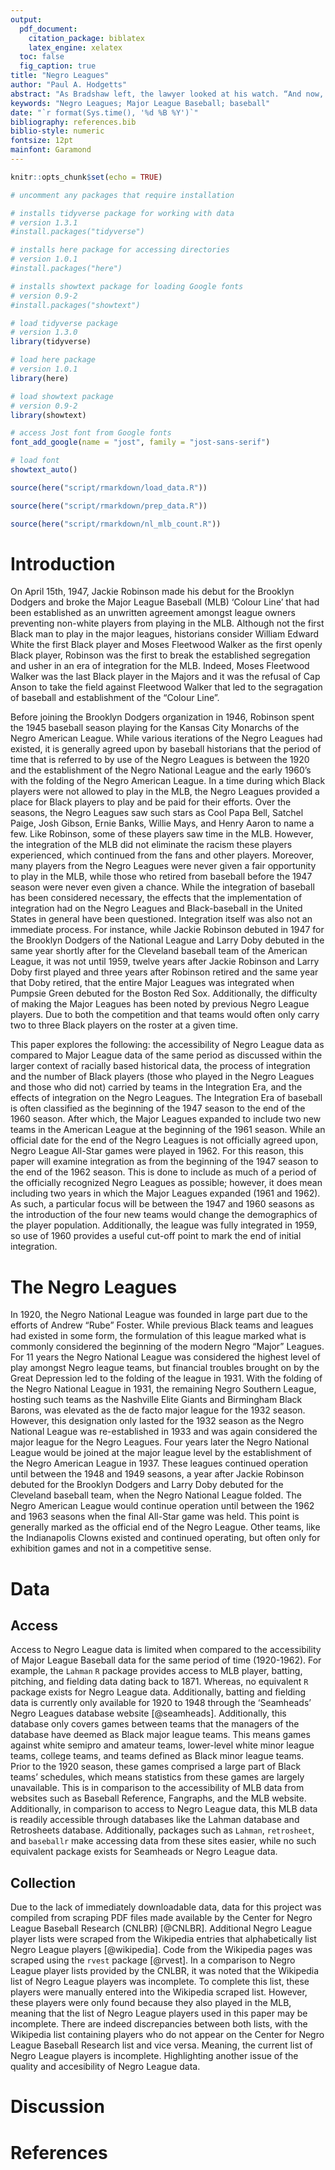 ```yaml
---
output: 
  pdf_document:
    citation_package: biblatex
    latex_engine: xelatex
  toc: false
  fig_caption: true
title: "Negro Leagues"
author: "Paul A. Hodgetts"
abstract: "As Bradshaw left, the lawyer looked at his watch. “And now, Poole, let us get to ours,” he said; and taking the poker under his arm, led the way into the yard. The scud had banked over the moon, and it was now quite dark. The wind, which only broke in puffs and draughts into that deep well of building, tossed the light of the candle to and fro about their steps, until they came into the shelter of the theatre, where they sat down silently to wait. London hummed solemnly all around; but nearer at hand, the stillness was only broken by the sounds of a footfall moving to and fro along the cabinet floor."
keywords: "Negro Leagues; Major League Baseball; baseball"
date: "`r format(Sys.time(), '%d %B %Y')`"
bibliography: references.bib
biblio-style: numeric
fontsize: 12pt
mainfont: Garamond
---
```


```r
knitr::opts_chunk$set(echo = TRUE)
```

```r
# uncomment any packages that require installation

# installs tidyverse package for working with data
# version 1.3.1
#install.packages("tidyverse")

# installs here package for accessing directories
# version 1.0.1
#install.packages("here")

# installs showtext package for loading Google fonts
# version 0.9-2
#install.packages("showtext")
```

```r
# load tidyverse package
# version 1.3.0
library(tidyverse)

# load here package
# version 1.0.1
library(here)

# load showtext package
# version 0.9-2
library(showtext)
```

```r
# access Jost font from Google fonts
font_add_google(name = "jost", family = "jost-sans-serif")

# load font
showtext_auto()
```

```r
source(here("script/rmarkdown/load_data.R"))
```

```r
source(here("script/rmarkdown/prep_data.R"))
```

```r
source(here("script/rmarkdown/nl_mlb_count.R"))
```

# Introduction

On April 15th, 1947, Jackie Robinson made his debut for the Brooklyn Dodgers and broke the Major League Baseball (MLB) 'Colour Line' that had been established as an unwritten agreement amongst league owners preventing non-white players from playing in the MLB. Although not the first Black man to play in the major leagues, historians consider William Edward White the first Black player and Moses Fleetwood Walker as the first openly Black player, Robinson was the first to break the established segregation and usher in an era of integration for the MLB. Indeed, Moses Fleetwood Walker was the last Black player in the Majors and it was the refusal of Cap Anson to take the field against Fleetwood Walker that led to the segragation of baseball and establishment of the "Colour Line".

Before joining the Brooklyn Dodgers organization in 1946, Robinson spent the 1945 baseball season playing for the Kansas City Monarchs of the Negro American League. While various iterations of the Negro Leagues had existed, it is generally agreed upon by baseball historians that the period of time that is referred to by use of the Negro Leagues is between the 1920 and the establishment of the Negro National League and the early 1960's with the folding of the Negro American League. In a time during which Black players were not allowed to play in the MLB, the Negro Leagues provided a place for Black players to play and be paid for their efforts. Over the seasons, the Negro Leagues saw such stars as Cool Papa Bell, Satchel Paige, Josh Gibson, Ernie Banks, Willie Mays, and Henry Aaron to name a few. Like Robinson, some of these players saw time in the MLB. However, the integration of the MLB did not eliminate the racism these players experienced, which continued from the fans and other players. Moreover, many players from the Negro Leagues were never given a fair opportunity to play in the MLB, while those who retired from baseball before the 1947 season were never even given a chance. While the integration of baseball has been considered necessary, the effects that the implementation of integration had on the Negro Leagues and Black-baseball in the United States in general have been questioned. Integration itself was also not an immediate process. For instance, while Jackie Robinson debuted in 1947 for the Brooklyn Dodgers of the National League and Larry Doby debuted in the same year shortly after for the Cleveland baseball team of the American League, it was not until 1959, twelve years after Jackie Robinson and Larry Doby first played and three years after Robinson retired and the same year that Doby retired, that the entire Major Leagues was integrated when Pumpsie Green debuted for the Boston Red Sox. Additionally, the difficulty of making the Major Leagues has been noted by previous Negro League players. Due to both the competition and that teams would often only carry two to three Black players on the roster at a given time.

This paper explores the following: the accessibility of Negro League data as compared to Major League data of the same period as discussed within the larger context of racially based historical data, the process of integration and the number of Black players (those who played in the Negro Leagues and those who did not) carried by teams in the Integration Era, and the effects of integration on the Negro Leagues. The Integration Era of baseball is often classified as the beginning of the 1947 season to the end of the 1960 season. After which, the Major Leagues expanded to include two new teams in the American League at the beginning of the 1961 season. While an official date for the end of the Negro Leagues is not officially agreed upon, Negro League All-Star games were played in 1962. For this reason, this paper will examine integration as from the beginning of the 1947 season to the end of the 1962 season. This is done to include as much of a period of the officially recognized Negro Leagues as possible; however, it does mean including two years in which the Major Leagues expanded (1961 and 1962). As such, a particular focus will be between the 1947 and 1960 seasons as the introduction of the four new teams would change the demographics of the player population. Additionally, the league was fully integrated in 1959, so use of 1960 provides a useful cut-off point to mark the end of initial integration.

# The Negro Leagues

In 1920, the Negro National League was founded in large part due to the efforts of Andrew "Rube" Foster. While previous Black teams and leagues had existed in some form, the formulation of this league marked what is commonly considered the beginning of the modern Negro "Major" Leagues. For 11 years the Negro National League was considered the highest level of play amongst Negro league teams, but financial troubles brought on by the Great Depression led to the folding of the league in 1931. With the folding of the Negro National League in 1931, the remaining Negro Southern League, hosting such teams as the Nashville Elite Giants and Birmingham Black Barons, was elevated as the de facto major league for the 1932 season. However, this designation only lasted for the 1932 season as the Negro National League was re-established in 1933 and was again considered the major league for the Negro Leagues. Four years later the Negro National League would be joined at the major league level by the establishment of the Negro American League in 1937. These leagues continued operation until between the 1948 and 1949 seasons, a year after Jackie Robinson debuted for the Brooklyn Dodgers and Larry Doby debuted for the Cleveland baseball team, when the Negro National League folded. The Negro American League would continue operation until between the 1962 and 1963 seasons when the final All-Star game was held. This point is generally marked as the official end of the Negro League. Other teams, like the Indianapolis Clowns existed and continued operating, but often only for exhibition games and not in a competitive sense.  

# Data

## Access

Access to Negro League data is limited when compared to the accessibility of Major League Baseball data for the same period of time (1920-1962). For example, the `Lahman` `R` package provides access to MLB player, batting, pitching, and fielding data dating back to 1871. Whereas, no equivalent `R` package exists for Negro League data. Additionally, batting and fielding data is currently only available for 1920 to 1948 through the 'Seamheads' Negro Leagues database website [@seamheads]. Additionally, this database only covers games between teams that the managers of the database have deemed as Black major league teams. This means games against white semipro and amateur teams, lower-level white minor league teams, college teams, and teams defined as Black minor league teams. Prior to the 1920 season, these games comprised a large part of Black teams' schedules, which means statistics from these games are largely unavailable. This is in comparison to the accessibility of MLB data from websites such as Baseball Reference, Fangraphs, and the MLB website. Additionally, in comparison to access to Negro League data, this MLB data is readily accessible through databases like the Lahman database and Retrosheets database. Additionally, packages such as `Lahman`, `retrosheet`, and `baseballr` make accessing data from these sites easier, while no such equivalent package exists for Seamheads or Negro League data.

## Collection

Due to the lack of immediately downloadable data, data for this project was compiled from scraping PDF files made available by the Center for Negro League Baseball Research (CNLBR) [@CNLBR]. Additional Negro League player lists were scraped from the Wikipedia entries that alphabetically list Negro League players [@wikipedia]. Code from the Wikipedia pages was scraped using the `rvest` package [@rvest]. In a comparison to Negro League player lists provided by the CNLBR, it was noted that the Wikipedia list of Negro League players was incomplete. To complete this list, these players were manually entered into the Wikipedia scraped list. However, these players were only found because they also played in the MLB, meaning that the list of Negro League players used in this paper may be incomplete. There are indeed discrepancies between both lists, with the Wikipedia list containing players who do not appear on the Center for Negro League Baseball Research list and vice versa. Meaning, the current list of Negro League players is incomplete. Highlighting another issue of the quality and accesibility of Negro League data.


# Discussion


# References
